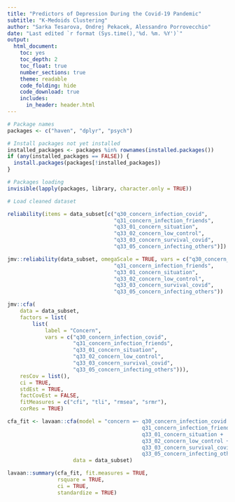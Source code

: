 ```yaml
---
title: "Predictors of Depression During the Covid-19 Pandemic" 
subtitle: "K-Medoids Clustering"
author: "Sarka Tesarova, Ondrej Pekacek, Alessandro Porrovecchio"
date: "Last edited `r format (Sys.time(),'%d. %m. %Y')`"
output:
  html_document: 
    toc: yes
    toc_depth: 2
    toc_float: true
    number_sections: true
    theme: readable
    code_folding: hide
    code_download: true
    includes:
      in_header: header.html
---
```



```r
# Package names
packages <- c("haven", "dplyr", "psych")

# Install packages not yet installed
installed_packages <- packages %in% rownames(installed.packages())
if (any(installed_packages == FALSE)) {
  install.packages(packages[!installed_packages])
}

# Packages loading
invisible(lapply(packages, library, character.only = TRUE))

# Load cleaned dataset

reliability(items = data_subset[c("q30_concern_infection_covid",
                                  "q31_concern_infection_friends",
                                  "q33_01_concern_situation",
                                  "q33_02_concern_low_control",
                                  "q33_03_concern_survival_covid",
                                  "q33_05_concern_infecting_others")])

jmv::reliability(data_subset, omegaScale = TRUE, vars = c("q30_concern_infection_covid",
                                  "q31_concern_infection_friends",
                                  "q33_01_concern_situation",
                                  "q33_02_concern_low_control",
                                  "q33_03_concern_survival_covid",
                                  "q33_05_concern_infecting_others"))

jmv::cfa(
    data = data_subset,
    factors = list(
        list(
            label = "Concern",
            vars = c("q30_concern_infection_covid",
                     "q31_concern_infection_friends",
                     "q33_01_concern_situation",
                     "q33_02_concern_low_control",
                     "q33_03_concern_survival_covid",
                     "q33_05_concern_infecting_others"))),
    resCov = list(),
    ci = TRUE,
    stdEst = TRUE,
    factCovEst = FALSE,
    fitMeasures = c("cfi", "tli", "rmsea", "srmr"),
    corRes = TRUE)

cfa_fit <- lavaan::cfa(model = "concern =~ q30_concern_infection_covid +
                                           q31_concern_infection_friends +
                                           q33_01_concern_situation +
                                           q33_02_concern_low_control +
                                           q33_03_concern_survival_covid +
                                           q33_05_concern_infecting_others",
                     data = data_subset)

lavaan::summary(cfa_fit, fit.measures = TRUE,
                rsquare = TRUE, 
                ci = TRUE,
                standardize = TRUE)

```




